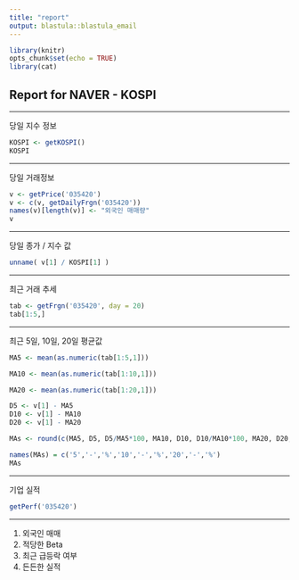 ```yaml
---
title: "report"
output: blastula::blastula_email
---
```


```r
library(knitr)
opts_chunk$set(echo = TRUE)
library(cat)
```

## Report for NAVER - KOSPI

---

당일 지수 정보

```r
KOSPI <- getKOSPI()
KOSPI
```

---

당일 거래정보

```r
v <- getPrice('035420')
v <- c(v, getDailyFrgn('035420'))
names(v)[length(v)] <- "외국인 매매량"
v
```

---

당일 종가 / 지수 값

```r

unname( v[1] / KOSPI[1] )

```

---

최근 거래 추세

```r
tab <- getFrgn('035420', day = 20)
tab[1:5,]
```

---

최근 5일, 10일, 20일 평균값

```r
MA5 <- mean(as.numeric(tab[1:5,1]))

MA10 <- mean(as.numeric(tab[1:10,1])) 

MA20 <- mean(as.numeric(tab[1:20,1]))

D5 <- v[1] - MA5
D10 <- v[1] - MA10
D20 <- v[1] - MA20

MAs <- round(c(MA5, D5, D5/MA5*100, MA10, D10, D10/MA10*100, MA20, D20, D20/MA20*100), 0)

names(MAs) = c('5','-','%','10','-','%','20','-','%')
MAs

```

---

기업 실적

```r
getPerf('035420')
```

---

1. 외국인 매매
2. 적당한 Beta
3. 최근 급등락 여부
4. 든든한 실적
